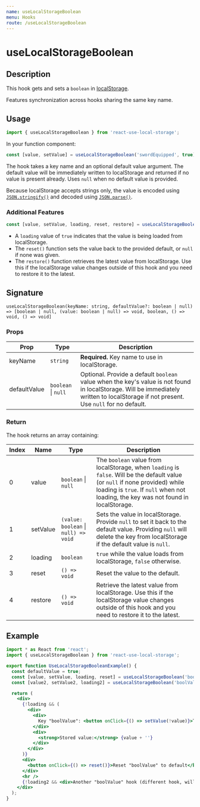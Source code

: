 ```yaml
---
name: useLocalStorageBoolean
menu: Hooks
route: /useLocalStorageBoolean
---
```



<h1>useLocalStorageBoolean</h1>

## Description

This hook gets and sets a `boolean` in [localStorage](https://developer.mozilla.org/en-US/docs/Web/API/Window/localStorage). 

Features synchronization across hooks sharing the same key name.

## Usage

```jsx
import { useLocalStorageBoolean } from 'react-use-local-storage';
```

In your function component:

```jsx
const [value, setValue] = useLocalStorageBoolean('swordEquipped', true);
```

The hook takes a key name and an optional default value argument. The default value will be immediately written to localStorage and returned if no value is present already. Uses `null` when no default value is provided.

Because localStorage accepts strings only, the value is encoded using 
[`JSON.stringify()`](https://developer.mozilla.org/en-US/docs/Web/JavaScript/Reference/Global_Objects/JSON/stringify) 
and decoded using [`JSON.parse()`](https://developer.mozilla.org/en-US/docs/Web/JavaScript/Reference/Global_Objects/JSON/parse).

### Additional Features

```jsx
const [value, setValue, loading, reset, restore] = useLocalStorageBoolean('swordEquipped', true);
```

- A `loading` value of `true` indicates that the value is being loaded from localStorage.
- The `reset()` function sets the value back to the provided default, or `null` if none was given.
- The `restore()` function retrieves the latest value from localStorage. Use this if the localStorage value changes outside of this hook and you need to restore it to the latest.

## Signature

`useLocalStorageBoolean(keyName: string, defaultValue?: boolean | null) => [boolean | null, (value: boolean | null) => void, boolean, () => void, () => void]`

### Props

| Prop | Type | Description |
|------|------|-------------|
| keyName | `string` | **Required.** Key name to use in localStorage. |
| defaultValue | `boolean` &#124; `null` | Optional. Provide a default `boolean` value when the key's value is not found in localStorage. Will be immediately written to localStorage if not present. Use `null` for no default. |

### Return

The hook returns an array containing:

| Index | Name | Type | Description |
|-------|------|------|-------------|
| 0 | value | `boolean` &#124; `null` | The `boolean` value from localStorage, when `loading` is `false`. Will be the default value (or `null` if none provided) while loading is `true`. If `null` when not loading, the key was not found in localStorage. |
| 1 | setValue | `(value: boolean` &#124; `null) => void` | Sets the value in localStorage. Provide `null` to set it back to the default value. Providing `null` will delete the key from localStorage if the default value is `null`. |
| 2 | loading | `boolean` | `true` while the value loads from localStorage, `false` otherwise. |
| 3 | reset | `() => void` | Reset the value to the default. |
| 4 | restore | `() => void` | Retrieve the latest value from localStorage. Use this if the localStorage value changes outside of this hook and you need to restore it to the latest. |

## Example

<div style={{border: 'solid 2px #67788a', padding: '20px'}}>
  <UseLocalStorageBooleanExample />
</div>

```jsx
import * as React from 'react';
import { useLocalStorageBoolean } from 'react-use-local-storage';

export function UseLocalStorageBooleanExample() {
  const defaultValue = true;
  const [value, setValue, loading, reset] = useLocalStorageBoolean('boolValue', defaultValue);
  const [value2, setValue2, loading2] = useLocalStorageBoolean('boolValue', defaultValue);

  return (
    <div>
      {!loading && (
        <div>
          <div>
            Key "boolValue": <button onClick={() => setValue(!value)}>Toggle</button>
          </div>
          <div>
            <strong>Stored value:</strong> {value + ''}
          </div>
        </div>
      )}
      <div>
        <button onClick={() => reset()}>Reset "boolValue" to default</button>
      </div>
      <hr />
      {!loading2 && <div>Another "boolValue" hook (different hook, will synchronize): {value2 + ''}</div>}
    </div>
  );
}
```